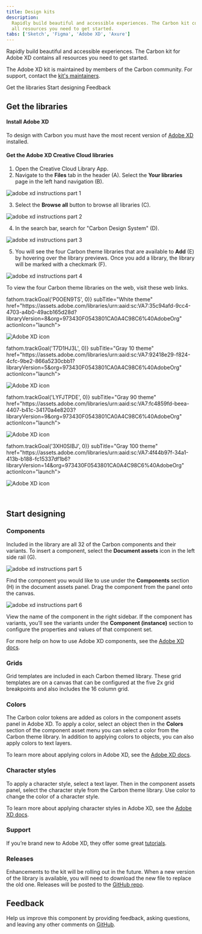 ```yaml
---
title: Design kits
description:
  Rapidly build beautiful and accessible experiences. The Carbon kit contains
  all resources you need to get started.
tabs: ['Sketch', 'Figma', 'Adobe XD', 'Axure']
---
```


<PageDescription>

Rapidly build beautiful and accessible experiences. The Carbon kit for Adobe XD
contains all resources you need to get started.

</PageDescription>

<InlineNotification>

The Adobe XD kit is maintained by members of the Carbon community. For support,
contact the
[kit's maintainers](https://github.com/IBM/design-kit/issues/new?assignees=&labels=kit%3A+adobe+xd&template=-adobe-xd--carbon-kit.md&title=%5Bcomponent%5D+description+of+issue).

</InlineNotification>

<AnchorLinks>

<AnchorLink>Get the libraries</AnchorLink>
<AnchorLink>Start designing</AnchorLink>
<AnchorLink>Feedback</AnchorLink>

</AnchorLinks>

## Get the libraries

#### Install Adobe XD

To design with Carbon you must have the most recent version of
[Adobe XD](https://www.adobe.com/products/xd.html) installed.

#### Get the Adobe XD Creative Cloud libraries

1. Open the Creative Cloud Library App.
2. Navigate to the **Files** tab in the header (A). Select the **Your
   libraries** page in the left hand navigation (B).

<Row>
<Column colLg={8}>

![adobe xd instructions part 1](images/kit-adobexd-1.png)

</Column>
</Row>

3. Select the **Browse all** button to browse all libraries (C).

<Row>
<Column colLg={8}>

![adobe xd instructions part 2](images/kit-adobexd-2.png)

</Column>
</Row>

4. In the search bar, search for "Carbon Design System" (D).

<Row>
<Column colLg={8}>

![adobe xd instructions part 3](images/kit-adobexd-3.png)

</Column>
</Row>

5. You will see the four Carbon theme libraries that are available to **Add**
   (E) by hovering over the library previews. Once you add a library, the
   library will be marked with a checkmark (F).

<Row>
<Column colLg={8}>

![adobe xd instructions part 4](images/kit-adobexd-4.png)

</Column>
</Row>

To view the four Carbon theme libraries on the web, visit these web links.

<Row className="resource-card-group">
<Column colMd={4} colLg={4} noGutterSm>
  <ResourceCard
    onClick={() => fathom.trackGoal('P0OEN9TS', 0)}
    subTitle="White theme"
    href="https://assets.adobe.com/libraries/urn:aaid:sc:VA7:35c94afd-9cc4-4703-a4b0-49acb165d28d?libraryVersion=8&org=973430F0543801CA0A4C98C6%40AdobeOrg"
    actionIcon="launch">

![Adobe XD icon](/images/adobe-xd.png)

  </ResourceCard>
</Column>
<Column colMd={4} colLg={4} noGutterSm>
  <ResourceCard
    onClick={() => fathom.trackGoal('T7D1HJ3L', 0)}
    subTitle="Gray 10 theme"
    href="https://assets.adobe.com/libraries/urn:aaid:sc:VA7:92418e29-f824-4cfc-9be2-866a5230cbb1?libraryVersion=5&org=973430F0543801CA0A4C98C6%40AdobeOrg"
    actionIcon="launch">

![Adobe XD icon](/images/adobe-xd.png)

  </ResourceCard>
</Column>
<Column colMd={4} colLg={4} noGutterSm>
  <ResourceCard
    onClick={() => fathom.trackGoal('LYFJTPDE', 0)}
    subTitle="Gray 90 theme"
    href="https://assets.adobe.com/libraries/urn:aaid:sc:VA7:fc4859fd-beea-4407-b41c-34170a4e8203?libraryVersion=9&org=973430F0543801CA0A4C98C6%40AdobeOrg"
    actionIcon="launch">

![Adobe XD icon](/images/adobe-xd.png)

  </ResourceCard>
</Column>
<Column colMd={4} colLg={4} noGutterSm>
  <ResourceCard
    onClick={() => fathom.trackGoal('3XH0SIBJ', 0)}
    subTitle="Gray 100 theme"
    href="https://assets.adobe.com/libraries/urn:aaid:sc:VA7:4f44b97f-34a1-413b-b188-fc15337df1b6?libraryVersion=14&org=973430F0543801CA0A4C98C6%40AdobeOrg"
    actionIcon="launch">

![Adobe XD icon](/images/adobe-xd.png)

  </ResourceCard>
</Column>
</Row>

<br />

## Start designing 

### Components

Included in the library are all 32 of the Carbon components and their variants.
To insert a component, select the **Document assets** icon in the left side rail
(G).

<Row>
<Column colLg={8}>

![adobe xd instructions part 5](images/kit-adobexd-5.png)

</Column>
</Row>

Find the component you would like to use under the **Components** section (H) in
the document assets panel. Drag the component from the panel onto the canvas.

<Row>
<Column colLg={8}>

![adobe xd instructions part 6](images/kit-adobexd-6.png)

</Column>
</Row>

View the name of the component in the right sidebar. If the component has
variants, you’ll see the variants under the **Component (instance)** section to
configure the properties and values of that component set.

For more help on how to use Adobe XD components, see the
[Adobe XD docs](https://helpx.adobe.com/xd/user-guide.html).

### Grids

Grid templates are included in each Carbon themed library. These grid templates
are on a canvas that can be configured at the five 2x grid breakpoints and also
includes the 16 column grid.

### Colors

The Carbon color tokens are added as colors in the component assets panel in
Adobe XD. To apply a color, select an object then in the **Colors** section of
the component asset menu you can select a color from the Carbon theme library.
In addition to applying colors to objects, you can also apply colors to text
layers.

To learn more about applying colors in Adobe XD, see the
[Adobe XD docs](https://helpx.adobe.com/xd/help/work-with-assets-and-libraries-xd.html).

### Character styles

To apply a character style, select a text layer. Then in the component assets
panel, select the character style from the Carbon theme library. Use color to
change the color of a character style.

To learn more about applying character styles in Adobe XD, see the
[Adobe XD docs](https://helpx.adobe.com/xd/help/work-with-assets-and-libraries-xd.html).

### Support

If you’re brand new to Adobe XD, they offer some great
[tutorials](https://helpx.adobe.com/xd/tutorials.html).

### Releases

Enhancements to the kit will be rolling out in the future. When a new version of
the library is available, you will need to download the new file to replace the
old one. Releases will be posted to the
[GitHub repo](https://github.com/IBM/design-kit).

## Feedback

Help us improve this component by providing feedback, asking questions, and
leaving any other comments on
[GitHub](https://github.com/carbon-design-system/carbon-design-kit/issues).
